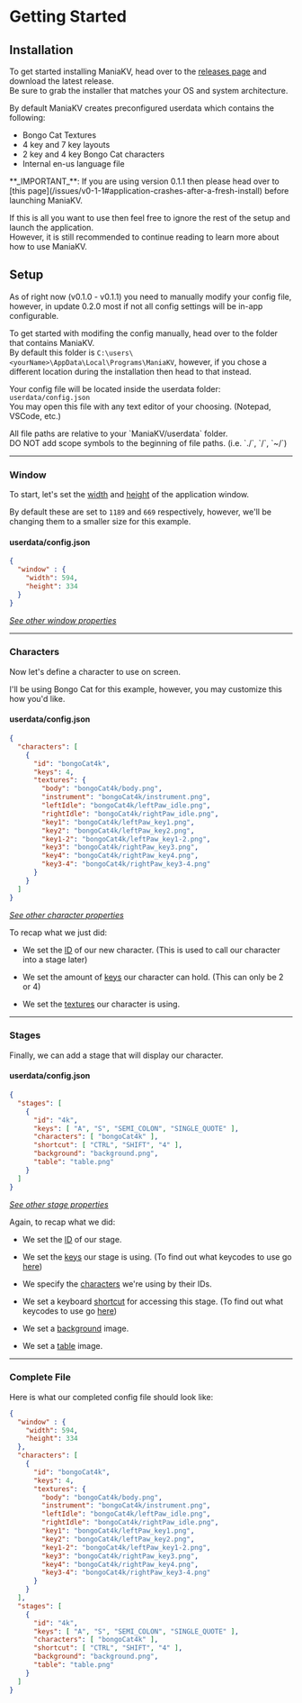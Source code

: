 
# Getting Started

## Installation
To get started installing ManiaKV, head over to the [releases page](https://github.com/TheModdedChicken/ManiaKV/releases) and download the latest release.<br/>
Be sure to grab the installer that matches your OS and system architecture.

By default ManiaKV creates preconfigured userdata which contains the following:
- Bongo Cat Textures
- 4 key and 7 key layouts
- 2 key and 4 key Bongo Cat characters
- Internal en-us language file

<Callout emoji="⚠️">
  **_IMPORTANT_**: If you are using version 0.1.1 then please head over to [this page](/issues/v0-1-1#application-crashes-after-a-fresh-install) before launching ManiaKV.
</Callout>

If this is all you want to use then feel free to ignore the rest of the setup and launch the application.<br/>
However, it is still recommended to continue reading to learn more about how to use ManiaKV.

## Setup
As of right now (v0.1.0 - v0.1.1) you need to manually modify your config file, however, in update 0.2.0 most if not all config settings will be in-app configurable.

To get started with modifing the config manually, head over to the folder that contains ManiaKV.<br/>
By default this folder is `C:\users\<yourName>\AppData\Local\Programs\ManiaKV`, however, if you chose a different location during the installation then head to that instead.

Your config file will be located inside the userdata folder: `userdata/config.json`<br/>
You may open this file with any text editor of your choosing. (Notepad, VSCode, etc.)

<Callout emoji="⚠️">
  All file paths are relative to your `ManiaKV/userdata` folder.<br/>
  DO NOT add scope symbols to the beginning of file paths. (i.e. `./`, `/`, `~/`)
</Callout>

---

### Window
To start, let's set the [width](/config/properties#width-number---optional) and [height](/config/properties#height-number---optional) of the application window.

By default these are set to `1189` and `669` respectively, however, we'll be changing them to a smaller size for this example.

#### userdata/config.json
```json
{
  "window" : {
    "width": 594,
    "height": 334
  }
}
```
[_See other window properties_](/config/properties#window-object---optional)

---

### Characters
Now let's define a character to use on screen.

I'll be using Bongo Cat for this example, however, you may customize this how you'd like.

#### userdata/config.json
```json
{
  "characters": [
    {
      "id": "bongoCat4k",
      "keys": 4,
      "textures": {
        "body": "bongoCat4k/body.png",
        "instrument": "bongoCat4k/instrument.png",
        "leftIdle": "bongoCat4k/leftPaw_idle.png",
        "rightIdle": "bongoCat4k/rightPaw_idle.png",
        "key1": "bongoCat4k/leftPaw_key1.png",
        "key2": "bongoCat4k/leftPaw_key2.png",
        "key1-2": "bongoCat4k/leftPaw_key1-2.png",
        "key3": "bongoCat4k/rightPaw_key3.png",
        "key4": "bongoCat4k/rightPaw_key4.png",
        "key3-4": "bongoCat4k/rightPaw_key3-4.png"
      }
    }
  ]
}
```
[_See other character properties_](/config/properties#characters-object---required)

To recap what we just did: 
- We set the [ID](/config/properties#id-string---required-1) of our new character. (This is used to call our character into a stage later)

- We set the amount of [keys](/config/properties#keys-number---required) our character can hold. (This can only be 2 or 4)

- We set the [textures](/config/properties#textures-object---required) our character is using.

---

### Stages
Finally, we can add a stage that will display our character.

#### userdata/config.json
```json
{
  "stages": [
    {
      "id": "4k",
      "keys": [ "A", "S", "SEMI_COLON", "SINGLE_QUOTE" ],
      "characters": [ "bongoCat4k" ],
      "shortcut": [ "CTRL", "SHIFT", "4" ],
      "background": "background.png",
      "table": "table.png"
    }
  ]
}
```
[_See other stage properties_](/config/properties#stages-object---required)

Again, to recap what we did: 
- We set the [ID](/config/properties#id-string---required) of our stage.

- We set the [keys](/config/properties#keys-string---required) our stage is using. (To find out what keycodes to use go [here](/config/keycodes))

- We specify the [characters](/config/properties#characters-object---required) we're using by their IDs.

- We set a keyboard [shortcut](/config/properties#shortcut-string---optional) for accessing this stage. (To find out what keycodes to use go [here](/config/keycodes))

- We set a [background](/config/properties#background-string---required) image.

- We set a [table](/config/properties#table-string---required) image.

---

### Complete File
Here is what our completed config file should look like:

```json
{
  "window" : {
    "width": 594,
    "height": 334
  },
  "characters": [
    {
      "id": "bongoCat4k",
      "keys": 4,
      "textures": {
        "body": "bongoCat4k/body.png",
        "instrument": "bongoCat4k/instrument.png",
        "leftIdle": "bongoCat4k/leftPaw_idle.png",
        "rightIdle": "bongoCat4k/rightPaw_idle.png",
        "key1": "bongoCat4k/leftPaw_key1.png",
        "key2": "bongoCat4k/leftPaw_key2.png",
        "key1-2": "bongoCat4k/leftPaw_key1-2.png",
        "key3": "bongoCat4k/rightPaw_key3.png",
        "key4": "bongoCat4k/rightPaw_key4.png",
        "key3-4": "bongoCat4k/rightPaw_key3-4.png"
      }
    }
  ],
  "stages": [
    {
      "id": "4k",
      "keys": [ "A", "S", "SEMI_COLON", "SINGLE_QUOTE" ],
      "characters": [ "bongoCat4k" ],
      "shortcut": [ "CTRL", "SHIFT", "4" ],
      "background": "background.png",
      "table": "table.png"
    }
  ]
}
```